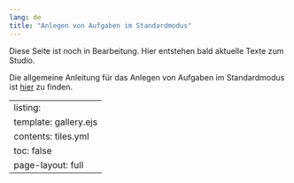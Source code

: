 ```yaml
---
lang: de
title: "Anlegen von Aufgaben im Standardmodus"
---
```


::: {.callout-note}
Diese Seite ist noch in Bearbeitung. Hier entstehen bald aktuelle Texte zum Studio.
:::

Die allgemeine Anleitung für das Anlegen von Aufgaben im Standardmodus ist [hier](Allgemeine_Anleitung\index.qmd) zu finden.

---
listing:
  template: gallery.ejs
  contents: tiles.yml
toc: false
page-layout: full
---
